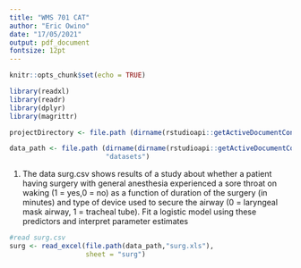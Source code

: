 ```yaml
---
title: "WMS 701 CAT"
author: "Eric Owino"
date: "17/05/2021"
output: pdf_document
fontsize: 12pt
---
```


```r
knitr::opts_chunk$set(echo = TRUE)
```

```r
library(readxl)
library(readr)
library(dplyr)
library(magrittr)
```

```r
projectDirectory <- file.path (dirname(rstudioapi::getActiveDocumentContext()$path))

data_path <- file.path (dirname(dirname(rstudioapi::getActiveDocumentContext()$path)),
                        "datasets")
```

(1) The data surg.csv shows results of a study about whether a patient having surgery
with general anesthesia experienced a sore throat on waking (1 = yes,0 = no) as a
function of duration of the surgery (in minutes) and type of device used to secure
the airway (0 = laryngeal mask airway, 1 = tracheal tube). Fit a logistic model
using these predictors and interpret parameter estimates

```r
#read surg.csv
surg <- read_excel(file.path(data_path,"surg.xls"), 
                   sheet = "surg")
```

